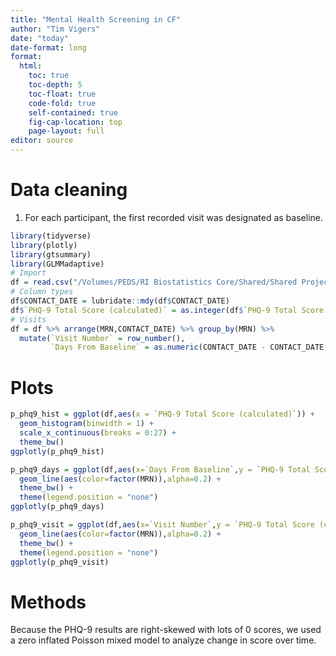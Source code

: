 ```yaml
---
title: "Mental Health Screening in CF"
author: "Tim Vigers"
date: "today"
date-format: long
format:
  html:
    toc: true
    toc-depth: 5
    toc-float: true
    code-fold: true
    self-contained: true
    fig-cap-location: top
    page-layout: full
editor: source
---
```


# Data cleaning

1. For each participant, the first recorded visit was designated as baseline.

```r
library(tidyverse)
library(plotly)
library(gtsummary)
library(GLMMadaptive)
# Import
df = read.csv("/Volumes/PEDS/RI Biostatistics Core/Shared/Shared Projects/Vigers/CF/Emily Muther/Mental Health Screening/Data_Cleaned/MH master data.csv",check.names = F,na.strings = "")
# Column types
df$CONTACT_DATE = lubridate::mdy(df$CONTACT_DATE)
df$`PHQ-9 Total Score (calculated)` = as.integer(df$`PHQ-9 Total Score (calculated)`)
# Visits
df = df %>% arrange(MRN,CONTACT_DATE) %>% group_by(MRN) %>%
  mutate(`Visit Number` = row_number(), 
         `Days From Baseline` = as.numeric(CONTACT_DATE - CONTACT_DATE[1]))
```

# Plots

```r
p_phq9_hist = ggplot(df,aes(x = `PHQ-9 Total Score (calculated)`)) + 
  geom_histogram(binwidth = 1) +
  scale_x_continuous(breaks = 0:27) +
  theme_bw() 
ggplotly(p_phq9_hist)

p_phq9_days = ggplot(df,aes(x=`Days From Baseline`,y = `PHQ-9 Total Score (calculated)`,group=MRN)) + 
  geom_line(aes(color=factor(MRN)),alpha=0.2) +
  theme_bw() +
  theme(legend.position = "none")
ggplotly(p_phq9_days)

p_phq9_visit = ggplot(df,aes(x=`Visit Number`,y = `PHQ-9 Total Score (calculated)`,group=MRN)) + 
  geom_line(aes(color=factor(MRN)),alpha=0.2) +
  theme_bw() +
  theme(legend.position = "none")
ggplotly(p_phq9_visit)
```

# Methods

Because the PHQ-9 results are right-skewed with lots of 0 scores, we used a zero inflated Poisson mixed model to analyze change in score over time.

